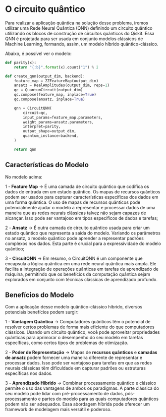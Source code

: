 # O circuito quântico

Para realizar a aplicação quântica na solução desse problema, iremos utilizar 
uma Rede Neural Quântica (QNN) definindo um circuito quântico utilizando os blocos de 
construção de circuitos quânticos do Qiskit. Essa QNN é projetada para ser usada em conjunto
modelos clássicos de Machine Learning, formando, assim, um modelo híbrido quântico-clássico.

Abaixo, é possível ver o modelo:

```python
def parity(x):
    return "{:b}".format(x).count("1") % 2

def create_qnn(output_dim, backend):
    feature_map = ZZFeatureMap(output_dim)
    ansatz = RealAmplitudes(output_dim, reps=1)
    qc = QuantumCircuit(output_dim)
    qc.compose(feature_map, inplace=True)
    qc.compose(ansatz, inplace=True)

    qnn = CircuitQNN(
        circuit=qc,
        input_params=feature_map.parameters,
        weight_params=ansatz.parameters,
        interpret=parity,
        output_shape=output_dim,
        quantum_instance=backend,
    )

    return qnn
```

## Características do Modelo

No modelo acima:

1 - **Feature Map**  -> É uma camada de circuito quântico que codifica os dados de entrada em um estado quântico. Os mapas de recursos
quânticos podem ser usados para capturar características específicas dos dados em uma forma quântica. O uso de mapas de recursos quânticos pode 
potencialmente ajudar o modelo a representar e processar dados de uma maneira que as redes neurais clássicas talvez não sejam capazes de alcançar. 
Isso pode ser vantajoso em tipos específicos de dados e tarefas;

2 - **Ansatz** -> É outra camada de circuito quântico usada para criar um estado quântico que representa a saída do modelo. Variando os parâmetros no 
ansatz, o modelo quântico pode aprender a representar padrões complexos nos dados. Esta parte é crucial para a expressividade do modelo quântico;

3 - **CircuitQNN** -> Em resumo, o CircuitQNN é um componente que encapsula a lógica quântica em uma rede neural quântica mais ampla. Ele facilita 
a integração de operações quânticas em tarefas de aprendizado de máquina, permitindo que os benefícios da computação quântica sejam explorados em 
conjunto com técnicas clássicas de aprendizado profundo.

## Benefícios do Modelo

Com a aplicação desse modelo quântico-clássico híbrido, diversos potenciais benefícios podem surgir:

1 - **Vantagem Quântica** -> Computadores quânticos têm o potencial de resolver certos problemas de forma mais eficiente do que computadores 
clássicos. Usando um circuito quântico, você pode aproveitar propriedades quânticas para aprimorar o desempenho do seu modelo em tarefas 
específicas, como certos tipos de problemas de otimização.

2 - **Poder de Representação** -> Mapas de **recursos quânticos** e **camadas de ansatz** podem fornecer uma maneira diferente de representar e processar
dados. Isso pode ser vantajoso para tarefas em que as redes neurais clássicas têm dificuldade em capturar padrões ou estruturas específicas nos 
dados.

3 - **Aprendizado Híbrido** -> Combinar processamento quântico e clássico permite o uso das vantagens de ambos os paradigmas. A parte clássica 
do seu modelo pode lidar com pré-processamento de dados, pós-processamento e partes do modelo para as quais computadores quânticos podem não 
ser adequados. Essa abordagem híbrida pode oferecer um framework de modelagem mais versátil e poderoso.